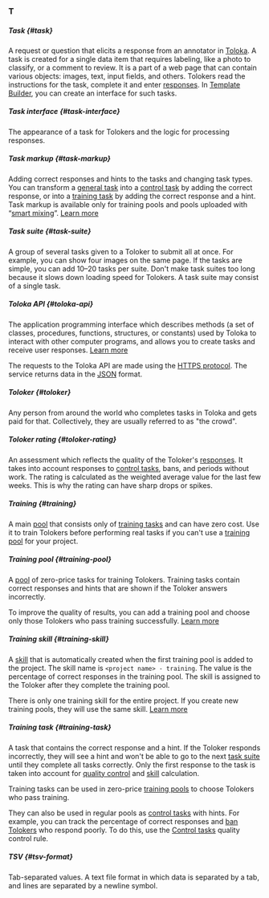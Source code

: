 ### T

##### Task {#task}

A request or question that elicits a response from an annotator in [Toloka](http://toloka.yandex.com/). A task is created for a single data item that requires labeling, like a photo to classify, or a comment to review. It is a part of a web page that can contain various objects: images, text, input fields, and others. Tolokers read the instructions for the task, complete it and enter [responses](#response). In [Template Builder](/docs/template-builder/), you can create an interface for such tasks.

##### Task interface {#task-interface}

The appearance of a task for Tolokers and the logic for processing responses.

##### Task markup {#task-markup}

Adding correct responses and hints to the tasks and changing task types. You can transform a [general task](#general-task) into a [control task](#control-task) by adding the correct response, or into a [training task](#training-task) by adding the correct response and a hint. Task markup is available only for training pools and pools uploaded with “[smart mixing](#smart-mixing)”. [Learn more](/docs/guide/task_markup)

##### Task suite {#task-suite}

A group of several tasks given to a Toloker to submit all at once. For example, you can show four images on the same page. If the tasks are simple, you can add 10–20 tasks per suite. Don't make task suites too long because it slows down loading speed for Tolokers. A task suite may consist of a single task.

##### Toloka API {#toloka-api}

The application programming interface which describes methods (a set of classes, procedures, functions, structures, or constants) used by Toloka to interact with other computer programs, and allows you to create tasks and receive user responses. [Learn more](/docs/api/)

The requests to the Toloka API are made using the [HTTPS protocol](https://en.wikipedia.org/wiki/HTTPS). The service returns data in the [JSON](https://www.json.org/json-en.html) format.

##### Toloker {#toloker}

Any person from around the world who completes tasks in Toloka and gets paid for that. Collectively, they are usually referred to as "the crowd".

##### Toloker rating {#toloker-rating}

An assessment which reflects the quality of the Toloker's [responses](#response). It takes into account responses to [control tasks](#control-task), bans, and periods without work. The rating is calculated as the weighted average value for the last few weeks. This is why the rating can have sharp drops or spikes.

##### Training {#training}

A main [pool](#pool) that consists only of [training tasks](#training-task) and can have zero cost. Use it to train Tolokers before performing real tasks if you can't use a [training pool](#training-pool) for your project.

##### Training pool {#training-pool}

A [pool](#pool) of zero-price tasks for training Tolokers. Training tasks contain correct responses and hints that are shown if the Toloker answers incorrectly.

To improve the quality of results, you can add a training pool and choose only those Tolokers who pass training successfully. [Learn more](/docs/guide/train)

##### Training skill {#training-skill}

A [skill](#skill) that is automatically created when the first training pool is added to the project. The skill name is `<project name> - training`. The value is the percentage of correct responses in the training pool. The skill is assigned to the Toloker after they complete the training pool.

There is only one training skill for the entire project. If you create new training pools, they will use the same skill. [Learn more](/docs/guide/nav)

##### Training task {#training-task}

A task that contains the correct response and a hint. If the Toloker responds incorrectly, they will see a hint and won't be able to go to the next [task suite](#task-suite) until they complete all tasks correctly. Only the first response to the task is taken into account for [quality control](#quality-control) and [skill](#skill) calculation.

Training tasks can be used in zero-price [training pools](#training-pool) to choose Tolokers who pass training.

They can also be used in regular pools as [control tasks](#control-task) with hints. For example, you can track the percentage of correct responses and [ban Tolokers](#banning-tolokers) who respond poorly. To do this, use the [Control tasks](/docs/guide/goldenset) quality control rule.

##### TSV {#tsv-format}

Tab-separated values. A text file format in which data is separated by a tab, and lines are separated by a newline symbol.
